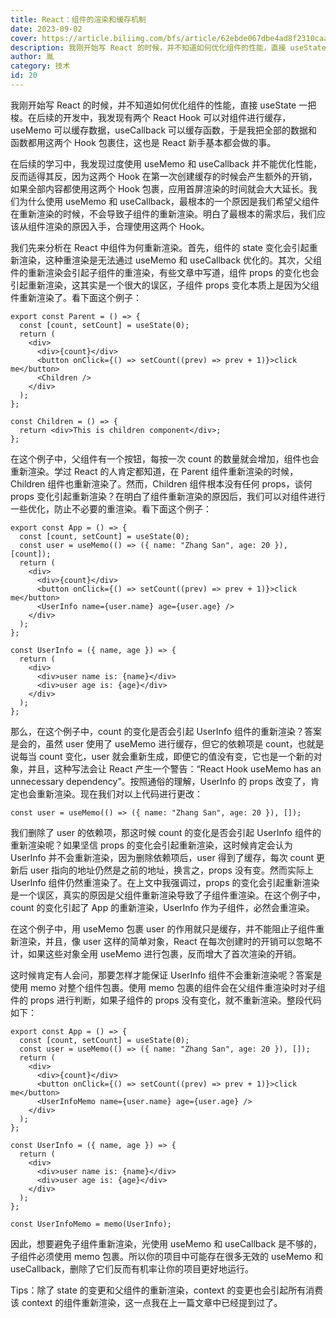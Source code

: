 ```yaml
---
title: React：组件的渲染和缓存机制
date: 2023-09-02
cover: https://article.biliimg.com/bfs/article/62ebde067dbe4ad8f2310caaba2681686d15496f.png
description: 我刚开始写 React 的时候，并不知道如何优化组件的性能，直接 useState 一把梭。在后续的开发中，我发现有两个 React Hook 可以对组件进行缓存，useMemo 可以缓存数据，useCallback 可以缓存函数，于是我就把所有的数据和函数都用这两个 Hook 包裹住，这也是所有新手会做的事。
author: 胤
category: 技术
id: 20
---
```


我刚开始写 React 的时候，并不知道如何优化组件的性能，直接 useState 一把梭。在后续的开发中，我发现有两个 React Hook 可以对组件进行缓存，useMemo 可以缓存数据，useCallback 可以缓存函数，于是我把全部的数据和函数都用这两个 Hook 包裹住，这也是 React 新手基本都会做的事。

在后续的学习中，我发现过度使用 useMemo 和 useCallback 并不能优化性能，反而适得其反，因为这两个 Hook 在第一次创建缓存的时候会产生额外的开销，如果全部内容都使用这两个 Hook 包裹，应用首屏渲染的时间就会大大延长。我们为什么使用 useMemo 和 useCallback，最根本的一个原因是我们希望父组件在重新渲染的时候，不会导致子组件的重新渲染。明白了最根本的需求后，我们应该从组件渲染的原因入手，合理使用这两个 Hook。

我们先来分析在 React 中组件为何重新渲染。首先，组件的 state 变化会引起重新渲染，这种重渲染是无法通过 useMemo 和 useCallback 优化的。其次，父组件的重新渲染会引起子组件的重渲染，有些文章中写道，组件 props 的变化也会引起重新渲染，这其实是一个很大的误区，子组件 props 变化本质上是因为父组件重新渲染了。看下面这个例子：

```tsx
export const Parent = () => {
  const [count, setCount] = useState(0);
  return (
    <div>
      <div>{count}</div>
      <button onClick={() => setCount((prev) => prev + 1)}>click me</button>
      <Children />
    </div>
  );
};

const Children = () => {
  return <div>This is children component</div>;
};
```

在这个例子中，父组件有一个按钮，每按一次 count 的数量就会增加，组件也会重新渲染。学过 React 的人肯定都知道，在 Parent 组件重新渲染的时候，Children 组件也重新渲染了。然而，Children 组件根本没有任何 props，谈何 props 变化引起重新渲染？在明白了组件重新渲染的原因后，我们可以对组件进行一些优化，防止不必要的重渲染。看下面这个例子：

```tsx
export const App = () => {
  const [count, setCount] = useState(0);
  const user = useMemo(() => ({ name: "Zhang San", age: 20 }), [count]);
  return (
    <div>
      <div>{count}</div>
      <button onClick={() => setCount((prev) => prev + 1)}>click me</button>
      <UserInfo name={user.name} age={user.age} />
    </div>
  );
};

const UserInfo = ({ name, age }) => {
  return (
    <div>
      <div>user name is: {name}</div>
      <div>user age is: {age}</div>
    </div>
  );
};
```

那么，在这个例子中，count 的变化是否会引起 UserInfo 组件的重新渲染？答案是会的，虽然 user 使用了 useMemo 进行缓存，但它的依赖项是 count，也就是说每当 count 变化，user 就会重新生成，即便它的值没有变，它也是一个新的对象，并且，这种写法会让 React 产生一个警告：“React Hook useMemo has an unnecessary dependency”。按照通俗的理解，UserInfo 的 props 改变了，肯定也会重新渲染。现在我们对以上代码进行更改：

```tsx
const user = useMemo(() => ({ name: "Zhang San", age: 20 }), []);
```

我们删除了 user 的依赖项，那这时候 count 的变化是否会引起 UserInfo 组件的重新渲染呢？如果坚信 props 的变化会引起重新渲染，这时候肯定会认为 UserInfo 并不会重新渲染，因为删除依赖项后，user 得到了缓存，每次 count 更新后 user 指向的地址仍然是之前的地址，换言之，props 没有变。然而实际上 UserInfo 组件仍然重渲染了。在上文中我强调过，props 的变化会引起重新渲染是一个误区，真实的原因是父组件重新渲染导致了子组件重渲染。在这个例子中，count 的变化引起了 App 的重新渲染，UserInfo 作为子组件，必然会重渲染。

在这个例子中，用 useMemo 包裹 user 的作用就只是缓存，并不能阻止子组件重新渲染，并且，像 user 这样的简单对象，React 在每次创建时的开销可以忽略不计，如果这些对象全用 useMemo 进行包裹，反而增大了首次渲染的开销。

这时候肯定有人会问，那要怎样才能保证 UserInfo 组件不会重新渲染呢？答案是使用 memo 对整个组件包裹。使用 memo 包裹的组件会在父组件重渲染时对子组件的 props 进行判断，如果子组件的 props 没有变化，就不重新渲染。整段代码如下：

```tsx
export const App = () => {
  const [count, setCount] = useState(0);
  const user = useMemo(() => ({ name: "Zhang San", age: 20 }), []);
  return (
    <div>
      <div>{count}</div>
      <button onClick={() => setCount((prev) => prev + 1)}>click me</button>
      <UserInfoMemo name={user.name} age={user.age} />
    </div>
  );
};

const UserInfo = ({ name, age }) => {
  return (
    <div>
      <div>user name is: {name}</div>
      <div>user age is: {age}</div>
    </div>
  );
};

const UserInfoMemo = memo(UserInfo);
```

因此，想要避免子组件重新渲染，光使用 useMemo 和 useCallback 是不够的，子组件必须使用 memo 包裹。所以你的项目中可能存在很多无效的 useMemo 和 useCallback，删除了它们反而有机率让你的项目更好地运行。

Tips：除了 state 的变更和父组件的重新渲染，context 的变更也会引起所有消费该 context 的组件重新渲染，这一点我在上一篇文章中已经提到过了。
